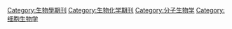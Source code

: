 [[Category:生物學期刊|Category:生物學期刊]]
[[Category:生物化学期刊|Category:生物化学期刊]]
[[Category:分子生物学|Category:分子生物学]]
[[Category:细胞生物学|Category:细胞生物学]]